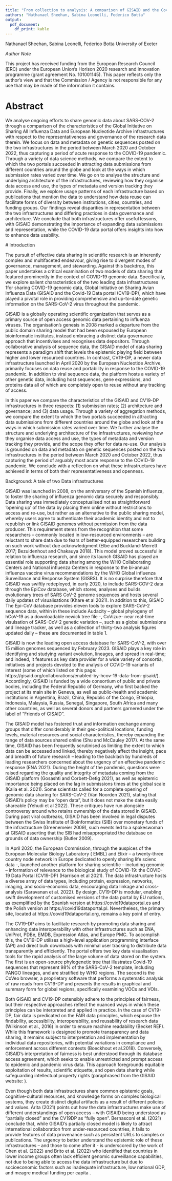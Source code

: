 ```yaml
---
title: "From collection to analysis: A comparison of GISAID and the Covid-19 Data Portal"
authors: "Nathanael Sheehan, Sabina Leonelli, Federico Botta"
output:
  pdf_document:
    df_print: kable
---
```


Nathanael Sheehan, Sabina Leonelli, Federico Botta
University of Exeter

*Author Note*

This project has received funding from the European Research Council (ERC) under the European Union’s Horison 2020 research and innovation programme (grant agreement No. 101001145). This paper reflects only the author's view and that the Commission / Agency is not responsible for any use that may be made of the information it contains. 

# Abstract 

We analyse ongoing efforts to share genomic data about SARS-COV-2 through a comparison of the characteristics of the Global Initiative on Sharing All Influenza Data and European Nucleotide Archive infrastructures with respect to the representativeness and governance of the research data therein. We focus on data and metadata on genetic sequences posted on the two infrastructures in the period between March 2020 and October 2022, thus capturing a period of acute response to the COVID-19 pandemic. Through a variety of data science methods, we compare the extent to which the two portals succeeded in attracting data submissions from different countries around the globe and look at the ways in which submission rates varied over time. We go on to analyse the structure and underlying architecture of the infrastructures, reviewing how they organise data access and use, the types of metadata and version tracking they provide. Finally, we explore usage patterns of each infrastructure based on publications that mention the data to understand how data reuse can facilitate forms of diversity between institutions, cities, countries, and funding groups. Our findings reveal disparities in representation between the two infrastructures and differing practices in data governance and architecture. We conclude that both infrastructures offer useful lessons, with GISAID demonstrating the importance of expanding data submissions and representation, while the COVID-19 data portal offers insights into how to enhance data usability. 

 \newpage
 
 # Introduction
 
 The pursuit of effective data sharing in scientific research is an inherently complex and multifaceted endeavour, giving rise to divergent modes of governance, management, and stewarding. Against this backdrop, this paper undertakes a critical examination of two models of data sharing that featured prominently in the context of COVID-19 genomic data. Specifically, we explore salient characteristics of the two leading data infrastructures 1for sharing COVID-19 genomic data, Global Initiative on Sharing Avian Influenza Data (GISAID and the Covid-19 Data portal (CV19-DP), which have played a pivotal role in providing comprehensive and up-to-date genetic information on the SARS-CoV-2 virus throughout the pandemic. 

 

GISAID is a globally operating scientific organization that serves as a primary source of open access genomic data pertaining to influenza viruses. The organisation's genesis in 2008 marked a departure from the public domain sharing model that had been espoused by European bioinformatic institutes, instead embracing a distinct data governance approach that incentivises and recognises data depositors. Through collaborative analysis of sequence data, the GISAID model of data sharing represents a paradigm shift that levels the epistemic playing field between higher and lower resourced countries. In contrast, CV19-DP, a newer data infrastructure launched in April 2020 by the European Nucleotide Archive, primarily focuses on data reuse and portability in response to the COVID-19 pandemic. In addition to viral sequence data, the platform hosts a variety of other genetic data, including host sequences, gene expressions, and proteins data all of which are completely open to reuse without any tracking of access. 

 

 In this paper we compare the characteristics of the GISAID and CV19-DP infrastructures in three respects: (1) submission rates; (2) architecture and governance; and (3) data usage. Through a variety of aggregation methods, we compare the extent to which the two portals succeeded in attracting data submissions from different countries around the globe and look at the ways in which submission rates varied over time. We further analyse the structure and underlying architecture of the infrastructures, reviewing how they organise data access and use, the types of metadata and version tracking they provide, and the scope they offer for data re-use. Our analysis is grounded on data and metadata on genetic sequences posted on the two infrastructures in the period between March 2020 and October 2022, thus capturing the period of arguably most acute response to the COVID-19 pandemic. We conclude with a reflection on what these infrastructures have achieved in terms of both their representativeness and openness.

 

Background: A tale of two Data infrastructures  

GISAID was launched in 2008, on the anniversary of the Spanish influenza, to foster the sharing of influenza genomic data securely and responsibly. Data sharing was immediately conceptualised not as straightforward ‘opening up’ of the data by placing them online without restrictions to access and re-use, but rather as an alternative to the public sharing model, whereby users agree to authenticate their academic identity and not to republish or link GISAID genomes without permission from the data producer. This requirement stems from the recognition that some researchers – commonly located in low-resourced environments – are reluctant to share data due to fears of better-equipped researchers building on such work without due acknowledgment (Elbe and Buckland-Merrett 2017; Bezuidenhout and Chakauya 2018). This model proved successful in relation to influenza research, and since its launch GISAID has played an essential role supporting data sharing among the WHO Collaborating Centers and National influenza Centers in response to the bi-annual influenza vaccine virus recommendations by the WHO Global influenza Surveillance and Response System (GISRS). It is no surprise therefore that GISAID was swiftly redeployed, in early 2020, to include SARS-COV-2 data through the EpiCov database, which stores, analyses and builds evolutionary trees of SARS CoV-2 genome sequences and hosts several daily updates of visualisations (Khare et al 2021). In addition to this, GISAID The Epi-CoV database provides eleven tools to explore SARS-CoV-2 sequence data, within in these include Audacity – global phylogeny of hCoV-19 as a downloadable newick tree file -, CoVizue- near real-time visulsation of SARS-CoV-2 genetic variation –,  such as a global submissions and lineage tracker, as well as a collection of thirty-two analysis figures updated daily – these are documented in table 1. 

GISAID is now the leading open access database for SARS-CoV-2, with over 15 million genomes sequenced by February 2023. GISAID plays a key role in identifying and studying variant evolution, lineages, and spread in real-time; and indeed, it features as key data provider for a wide variety of consortia, initiatives and projects devoted to the analysis of COVID-19 variants of interest (some of which listed on this page: https://gisaid.org/collaborations/enabled-by-hcov-19-data-from-gisaid/). Accordingly, GISAID is funded by a wide consortium of public and private bodies, including the Federal Republic of Germany, who first backed the project at its main site in Geneva, as well as public-health and academic institutions in Argentina, Brazil, China, Republic of the Congo, Ethiopia, Indonesia, Malaysia, Russia, Senegal, Singapore, South Africa and many other countries, as well as several donors and partners garnered under the label of “Friends of GISAID”.

 

The GISAID model has fostered trust and information exchange among groups that differ considerably in their geo-political locations, funding levels, material resources and social characteristics, thereby expanding the range of data sources shared online (Shu and McCauley 2017). At the same time, GISAID has been frequently scrutinised as limiting the extent to which data can be accessed and linked, thereby negatively affect the insight, pace and breadth of future research – leading to the backlash by hundreds of leading researchers concerned about the urgency of an effective pandemic response (ENA 2021). During the height of the pandemic,  questions were raised regarding the quality and integrity of metadata coming from the GISAID platform (Gosashti and Corbett-Detig 2021), as well as epistemic importance being placed on the lag in submissions times at the global scale (Kalia et al. 2021). Some scientists called for a complete opening of genomic data sharing for SARS-CoV-2 (Van Noorden 2021), stating that GISAID’s policy may be “open data”, but it does not make the data easily shareable (Yehudi et al 2022). These critiques have run alongside controversy around who retains ownership of the data stored in GISAID. During past viral outbreaks, GISAID has been involved in legal disputes between the Swiss Institute of Bioinformatics (SIB) over monetary funds of the infrastructure (Greenemeier 2009), such events led to a spokeswoman at GISAID asserting that the SIB had misappropriated the database on grounds of data ownership (Butler 2009). 

 

In April 2020, the European Commission, through the auspices of the European Molecular Biology Laboratory  ( EMBL) and Elixir – a twenty-three country node network in Europe dedicated to openly sharing life scienc data -, launched another platform for sharing scientific – including genomic – information of relevance to the biological study of COVID-19: the COVID-19 Data Portal (CV19-DP) (Harrison et al 2021). The data infrastructure hosts a diverse array of data types, including protein, expression, networks, imaging, and socio-economic data, encouraging data linkage and cross-analysis (Saravanan et al. 2022). By design, CV19-DP is modular, enabling swift development of customised versions of the data portal by EU nations, as exemplified by the Spanish version at https://covid19dataportal.es and the Polish version at https://covid19dataportal.pl. Nevertheless, the primary site, located at https://covid19dataportal.org, remains a key point of entry.  

 

The CV19-DP aims to facilitate research by promoting data sharing and enhancing data interoperability with other infrastructures such as ENA, UniProt, PDBe, EMDB, Expression Atlas, and Europe PMC. To accomplish this, the CV19-DP utilises a high-level application programming interface (API) and direct bulk downloads with minimal user tracking to distribute data transparently and efficiently. The portal offers two key data visualisation tools for the rapid analysis of the large volume of data stored on the system. The first is an open-source phylogenetic tree that illustrates Covid-19 sequences that represent 98% of the SARS-CoV-2 template, including PANGO lineages, and are stratified by WHO regions. The second is the CoVeo browser, a proprietary software that performs a systematic analysis of raw reads from CV19-DP and presents the results in graphical and summary form for global regions, specifically examining VOCs and VOIs.

 

Both GISAID and CV19-DP ostensibly adhere to the principles of fairness, but their respective approaches reflect the nuanced ways in which these principles can be interpreted and applied in practice. In the case of CV19-DP, fair data is predicated on the FAIR data principles, which espouse the findability, accessibility, interoperability, and reusability of research data (Wilkinson et al., 2016) in order to ensure machine readability (Becket REF). While this framework is designed to promote transparency and data sharing, it remains subject to interpretation and implementation by individual data repositories, with potential variations in compliance and enforcement across different contexts (Boeckhout et al.2018). Conversely, GISAID's interpretation of fairness is best understood through its database access agreement, which seeks to enable unrestricted and prompt access to epidemic and pandemic virus data. This approach foregrounds equitable exploitation of results, scientific etiquette, and open data sharing while safeguarding intellectual property rights (paraphrased from the GISAID website: ). 

 

Even though both data infrastructures share common epistemic goals, cognitive-cultural resources, and knowledge forms on complex biological systems, they create distinct digital artifacts as a result of different policies and values. Arita (2021) points out how the data infrastructures make use of different understandings of open access – with GISAID being understood as “partially closed” and the CV19DP  as “fully open”. Bernasconi et al. (2021) conclude that, while GISAID's partially closed model is likely to attract international collaboration from under-resourced countries, it fails to provide features of data provenance such as persistent URLs to samples or publications. The urgency to better understand the epistemic role of these infrastructures – and those to come after it - is underscored by the work of Chen et al. (2022) and Brito et al. (2022) who identified that countries in lower income groups often lack efficient genomic surveillance capabilities, not due to being able to access the data infrastructure but due to socioeconomic factors such as inadequate infrastructure, low national GDP, and meagre medical funding per capita .  

